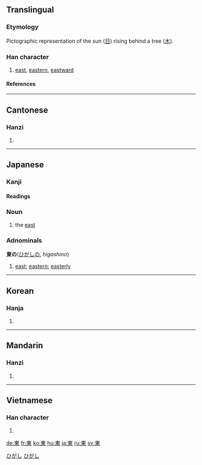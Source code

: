 {{see|东}}<!-- may be replaced by zh-forms -->

==Translingual==
{{Han stroke| The top-most horizontal stroke is done, from left to right.  The left-most vertical stroke is done, from top to bottom.  The horizontal line that's second from the top and the right-most vertical line are done in one stroke, from top-left to bottom-right.  The horizontal line in the middle of the 'box' is done, from left to right.  The bottom-most horizontal line is done, from left to right.  The middle vertical line is done, from top to bottom.  The diagonal line on the left is done, from top-right to bottom-left.  The diagonal line on the right is done, from top-left to bottom-right.}}
===Etymology===
Pictographic representation of the sun ([[日]]) rising behind a tree ([[木]]).
===Han character===
{{Han char|rn=75|rad=木|as=04|sn=8|four=5090<sub>6</sub>|canj=木田 (DW)}}
# [[east]], [[eastern]], [[eastward]]
====References====
{{Han ref|kx=0513.120|dkj=14499|dj=0899.080|hdz=21165.040|uh=6771|ud=26481|bh=AA46|bd=43590}}
----
==Cantonese==
===Hanzi===
{{yue-hanzi|jyut=|y=[[dung1]]}}
# {{defn|Cantonese}}
----
== Japanese ==
[[Category:1000_Japanese_basic_words|ひがし]]

===Kanji===
{{ja-kanji|grade=2|rs=木04}}
====Readings====
{{ja-readings|on=[[とう]] (tō)|kun=[[ひがし]] (higashi), [[あずま]] (azuma)}}

=== Noun ===
{{ja-noun|hira=ひがし|rom=higashi}}
# the [[east]]

=== Adnominals ===
'''東の'''([[ひがし]]の, ''higashino'')
# [[east]]; [[eastern]]; [[easterly]]
[[Category:Japanese adnominals|ひがし]]
----
==Korean==
===Hanja===
{{ko-hanja|hangeul=동|eumhun=|rv=dong|mr=tong|y=tong}}
# {{defn|Korean}}
----
==Mandarin==
===Hanzi===
{{cmn-hanzi|sim=东|pin=[[dōng]] ([[dong1]])|wg=tung<sup>1</sup>}}
# {{defn|Mandarin}}
----
==Vietnamese==
===Han character===
{{vi-hantu|đông <!--hốc-->}}
# {{defn|Vietnamese}}

[[de:東]]
[[fr:東]]
[[ko:東]]
[[hu:東]]
[[ja:東]]
[[ru:東]]
[[sv:東]]